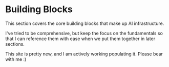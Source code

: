 # Building Blocks

This section covers the core building blocks that make up AI infrastructure.

I've tried to be comprehensive, but keep the focus on the fundamentals so that I can reference them with ease when we put them together in later sections.

This site is pretty new, and I am actively working populating it. Please bear with me :)

